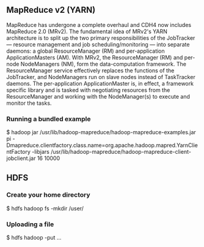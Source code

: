 == MapReduce v2 (YARN) ==

MapReduce has undergone a complete overhaul and CDH4 now includes MapReduce 2.0 (MRv2). The fundamental idea of MRv2's YARN architecture is to split up the two primary responsibilities of the JobTracker — resource management and job scheduling/monitoring — into separate daemons: a global ResourceManager (RM) and per-application ApplicationMasters (AM). With MRv2, the ResourceManager (RM) and per-node NodeManagers (NM), form the data-computation framework. The ResourceManager service effectively replaces the functions of the JobTracker, and NodeManagers run on slave nodes instead of TaskTracker daemons. The per-application ApplicationMaster is, in effect, a framework specific library and is tasked with negotiating resources from the ResourceManager and working with the NodeManager(s) to execute and monitor the tasks.

=== Running a bundled example ===

$ hadoop jar /usr/lib/hadoop-mapreduce/hadoop-mapreduce-examples.jar pi -Dmapreduce.clientfactory.class.name=org.apache.hadoop.mapred.YarnClientFactory -libjars /usr/lib/hadoop-mapreduce/hadoop-mapreduce-client-jobclient.jar 16 10000

== HDFS ==

=== Create your home directory ===

$ hdfs hadoop fs -mkdir  /user/<user>

=== Uploading a file ===

$ hdfs hadoop -put <localsrc> ... <dst>